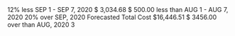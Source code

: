 
<Meta title="Pages/Dashboard" />

<Canvas>
  <Story name="default">
    <Box style={{ maxWidth: "1440px" }}>
      <Row>
        <Col lg={4} md={4} xs={4}>
          <FlexContainer>
            <PieChart
              progress={88}
              size={96}
              strokeWidth={15}
              color="success"
              mr="1rem"
            >
              <Text className="chartValue" size="lg" tag="span" weight="medium">
                12%
              </Text>
              <Text className="chartCaption" size="xs" tag="span">
                less
              </Text>
            </PieChart>
            <Box shadow="shadow00" p={0}>
              <Text size="sm" tag="div" color={theme.color.text.text02}>
                SEP 1 - SEP 7, 2020
              </Text>
              <Text size="xxl" tag="div" weight="medium">
                $ 3,034.68
              </Text>
              <Text tag="div">
                $ 500.00
                <Text size="sm" tag="span" px=".5rem">
                  less than
                </Text>
                <Text size="sm" tag="span">
                  AUG 1 - AUG 7, 2020
                </Text>
              </Text>
            </Box>
          </FlexContainer>
        </Col>
        <Col lg={4} md={4} xs={4}>
          <FlexContainer>
            <PieChart
              progress={20}
              size={96}
              strokeWidth={15}
              color="danger"
              mr="1rem"
            >
              <Text className="chartValue" size="lg" tag="span" weight="medium">
                20%
              </Text>
              <Text className="chartCaption" size="xs" tag="span">
                over
              </Text>
            </PieChart>
            <Box shadow="shadow00" p={0}>
              <Text size="sm" tag="div" color={theme.color.text.text02}>
                SEP, 2020 Forecasted Total Cost
              </Text>
              <Text size="xxl" tag="div" weight="medium">
                $16,446.51
              </Text>
              <Text tag="div">
                $ 3456.00
                <Text size="sm" tag="span" px=".5rem">
                  over than
                </Text>
                <Text size="sm" tag="span">
                  AUG, 2020
                </Text>
              </Text>
            </Box>
          </FlexContainer>
        </Col>
        <Col lg={4} md={8} xs={4}>
          <Visible md>
            <Spacer height="2rem" />
          </Visible>
          3
        </Col>
      </Row>
    </Box>
  </Story>
</Canvas>
